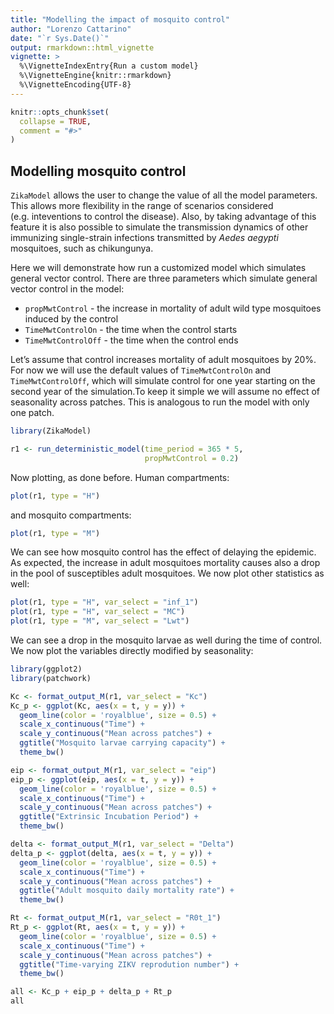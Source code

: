 ```yaml
---
title: "Modelling the impact of mosquito control"
author: "Lorenzo Cattarino"
date: "`r Sys.Date()`"
output: rmarkdown::html_vignette
vignette: >
  %\VignetteIndexEntry{Run a custom model}
  %\VignetteEngine{knitr::rmarkdown}
  %\VignetteEncoding{UTF-8}
---
```


```r
knitr::opts_chunk$set(
  collapse = TRUE,
  comment = "#>"
)
```

## Modelling mosquito control

`ZikaModel` allows the user to change the value of all the model parameters. This allows more flexibility in the range of scenarios considered (e.g. inteventions to control the disease). Also, by taking advantage of this feature it is also possible to simulate the transmission dynamics of other immunizing single-strain infections transmitted by _Aedes aegypti_ mosquitoes, such as chikungunya. 

Here we will demonstrate how run a customized model which simulates general vector control. There are three parameters which simulate general vector control in the model:

* `propMwtControl` - the increase in mortality of adult wild type mosquitoes induced by the control
* `TimeMwtControlOn` - the time when the control starts
* `TimeMwtControlOff` - the time when the control ends

Let's assume that control increases mortality of adult mosquitoes by 20%. For now we will use the default values of `TimeMwtControlOn` and `TimeMwtControlOff`, which will simulate control for one year starting on the second year of the simulation.To keep it simple we will assume no effect of seasonality across patches. This is analogous to run the model with only one patch. 

```r
library(ZikaModel)

r1 <- run_deterministic_model(time_period = 365 * 5,
                              propMwtControl = 0.2)
```

Now plotting, as done before. Human compartments: 

```r
plot(r1, type = "H")
```

and mosquito compartments:

```r
plot(r1, type = "M")
```

We can see how mosquito control has the effect of delaying the epidemic. As expected, the increase in adult mosquitoes mortality causes also a drop in the pool of susceptibles adult mosquitoes. We now plot other statistics as well:

```r
plot(r1, type = "H", var_select = "inf_1")
plot(r1, type = "H", var_select = "MC")
plot(r1, type = "M", var_select = "Lwt")
```

We can see a drop in the mosquito larvae as well during the time of control. We now plot the variables directly modified by seasonality:

```r
library(ggplot2)
library(patchwork)

Kc <- format_output_M(r1, var_select = "Kc")
Kc_p <- ggplot(Kc, aes(x = t, y = y)) +
  geom_line(color = 'royalblue', size = 0.5) +
  scale_x_continuous("Time") +
  scale_y_continuous("Mean across patches") +
  ggtitle("Mosquito larvae carrying capacity") +
  theme_bw()

eip <- format_output_M(r1, var_select = "eip")
eip_p <- ggplot(eip, aes(x = t, y = y)) +
  geom_line(color = 'royalblue', size = 0.5) +
  scale_x_continuous("Time") +
  scale_y_continuous("Mean across patches") +
  ggtitle("Extrinsic Incubation Period") +
  theme_bw()

delta <- format_output_M(r1, var_select = "Delta")  
delta_p <- ggplot(delta, aes(x = t, y = y)) +
  geom_line(color = 'royalblue', size = 0.5) +
  scale_x_continuous("Time") +
  scale_y_continuous("Mean across patches") +
  ggtitle("Adult mosquito daily mortality rate") +
  theme_bw()

Rt <- format_output_M(r1, var_select = "R0t_1")  
Rt_p <- ggplot(Rt, aes(x = t, y = y)) +
  geom_line(color = 'royalblue', size = 0.5) +
  scale_x_continuous("Time") +
  scale_y_continuous("Mean across patches") +
  ggtitle("Time-varying ZIKV reprodution number") +
  theme_bw()

all <- Kc_p + eip_p + delta_p + Rt_p
all
```
